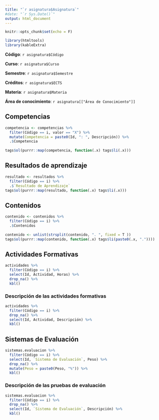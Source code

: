 ```yaml
---
title: "`r asignatura$Asignatura`"
#date: "`r Sys.Date()`"
output: html_document
---
```


```r
knitr::opts_chunk$set(echo = F)
```

```r
library(htmltools)
library(kableExtra)
```

**Código**: `r asignatura$Código` 

**Curso**: `r asignatura$Curso`

**Semestre**: `r asignatura$Semestre`

**Créditos**: `r asignatura$ECTS`

**Materia**: `r asignatura$Materia`

**Área de conocimiento**: `r asignatura[["Área de Conocimiento"]]`

## Competencias

```r
competencia <- competencias %>%
  filter(Código == i, valor == "X") %>%
  mutate(Competencia = paste0(Id, ": ", Descripción)) %>%
  .$Competencia
  
tags$ol(purrr::map(competencia, function(.x) tags$li(.x)))
```

## Resultados de aprendizaje

```r
resultado <- resultados %>% 
  filter(Código == i) %>%
  .$`Resultado de Aprendizaje`
tags$ol(purrr::map(resultado, function(.x) tags$li(.x)))
```


## Contenidos

```r
contenido <- contenidos %>% 
  filter(Código == i) %>%
  .$Contenidos
  
contenido <- unlist(strsplit(contenido, ". ", fixed = T ))
tags$ol(purrr::map(contenido, function(.x) tags$li(paste0(.x, "."))))
```

## Actividades Formativas

```r
actividades %>%
  filter(Código == i) %>%
  select(Id, Actividad, Horas) %>%
  drop_na() %>%
  kbl()
```

### Descripción de las actividades formativas

```r
actividades %>%
  filter(Código == i) %>%
  drop_na() %>%
  select(Id, Actividad, Descripción) %>%
  kbl()
```

## Sistemas de Evaluación

```r
sistemas.evaluacion %>%
  filter(Código == i) %>%
  select(Id, `Sistema de Evaluación`, Peso) %>%
  drop_na() %>%
  mutate(Peso = paste0(Peso, "%")) %>%
  kbl()
```

### Descripción de las pruebas de evaluación

```r
sistemas.evaluacion %>%
  filter(Código == i) %>%
  drop_na() %>%
  select(Id, `Sistema de Evaluación`, Descripción) %>%
  kbl()
```



